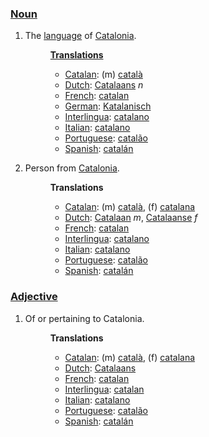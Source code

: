 ===[[Noun]]===
# The [[language]] of [[w:Catalonia|Catalonia]].
#:'''[[Translation]]s'''
#:*[[Catalan]]: (m) [[català]]
#:*[[Dutch]]: [[Catalaans]] ''n''
#:*[[French]]: [[catalan]]
#:*[[German]]: [[Katalanisch]]
#:*[[Interlingua]]: [[catalano]]
#:*[[Italian]]: [[catalano]]
#:*[[Portuguese]]: [[catalão]]
#:*[[Spanish]]: [[catalán]]
# Person from [[Catalonia]].
#:'''Translations'''
#:*[[Catalan]]: (m) [[català]], (f) [[catalana]]
#:*[[Dutch]]: [[Catalaan]] ''m'', [[Catalaanse]] ''f''
#:*[[French]]: [[catalan]]
#:*[[Interlingua]]: [[catalano]]
#:*[[Italian]]: [[catalano]]
#:*[[Portuguese]]: [[catalão]]
#:*[[Spanish]]: [[catalán]]
===[[Adjective]]===
# Of or pertaining to Catalonia.
#:'''Translations'''
#:*[[Catalan]]: (m) [[català]], (f) [[catalana]]
#:*[[Dutch]]: [[Catalaans]]
#:*[[French]]: [[catalan]]
#:*[[Interlingua]]: [[catalan]]
#:*[[Italian]]: [[catalano]]
#:*[[Portuguese]]: [[catalão]]
#:*[[Spanish]]: [[catalán]]